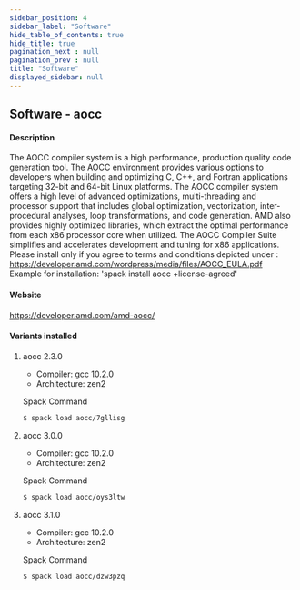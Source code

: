 ```yaml
---
sidebar_position: 4
sidebar_label: "Software"
hide_table_of_contents: true
hide_title: true
pagination_next : null
pagination_prev : null
title: "Software"
displayed_sidebar: null
---
```


## Software - aocc


#### Description
The AOCC compiler system is a high performance, production quality code generation tool. The AOCC environment provides various options to developers when building and optimizing C, C++, and Fortran applications targeting 32-bit and 64-bit Linux platforms. The AOCC compiler system offers a high level of advanced optimizations, multi-threading and processor support that includes global optimization, vectorization, inter-procedural analyses, loop transformations, and code generation. AMD also provides highly optimized libraries, which extract the optimal performance from each x86 processor core when utilized. The AOCC Compiler Suite simplifies and accelerates development and tuning for x86 applications. Please install only if you agree to terms and conditions depicted under : https://developer.amd.com/wordpress/media/files/AOCC_EULA.pdf Example for installation: 'spack install aocc +license-agreed'

#### Website
https://developer.amd.com/amd-aocc/

#### Variants installed

1. aocc 2.3.0

    - Compiler: gcc 10.2.0
    - Architecture: zen2

    Spack Command
    ```bash
    $ spack load aocc/7gllisg
    ```

2. aocc 3.0.0

    - Compiler: gcc 10.2.0
    - Architecture: zen2

    Spack Command
    ```bash
    $ spack load aocc/oys3ltw
    ```

3. aocc 3.1.0

    - Compiler: gcc 10.2.0
    - Architecture: zen2

    Spack Command
    ```bash
    $ spack load aocc/dzw3pzq
    ```
